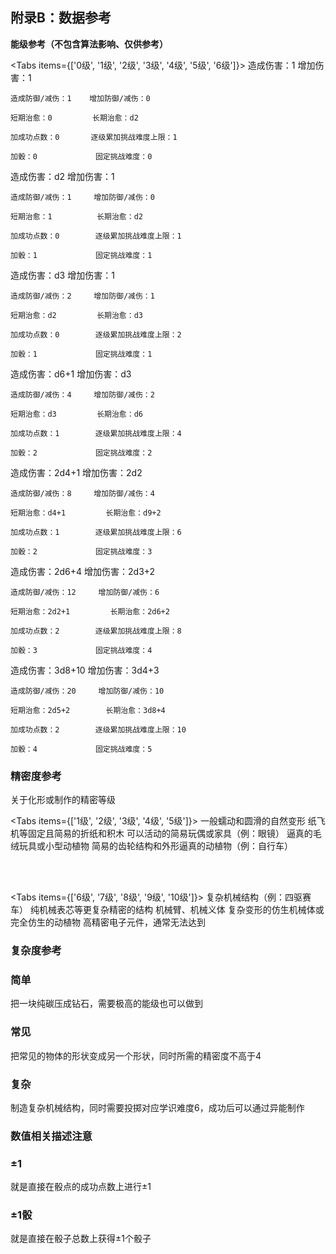 
## 附录B：数据参考

**能级参考（不包含算法影响、仅供参考）**

<Tabs items={['0级', '1级', '2级', '3级', '4级', '5级', '6级']}>
  <Tab>
    造成伤害：1         增加伤害：1
    
    造成防御/减伤：1    增加防御/减伤：0 

    短期治愈：0         长期治愈：d2

    加成功点数：0       逐级累加挑战难度上限：1

    加骰：0             固定挑战难度：0  
  </Tab>
    <Tab>
    造成伤害：d2         增加伤害：1
    
    造成防御/减伤：1     增加防御/减伤：0 

    短期治愈：1          长期治愈：d2

    加成功点数：0        逐级累加挑战难度上限：1

    加骰：1             固定挑战难度：1  
  </Tab>
   <Tab>
    造成伤害：d3         增加伤害：1
    
    造成防御/减伤：2     增加防御/减伤：1 

    短期治愈：d2         长期治愈：d3

    加成功点数：0        逐级累加挑战难度上限：2

    加骰：1             固定挑战难度：1  
  </Tab>
   <Tab>
    造成伤害：d6+1         增加伤害：d3
    
    造成防御/减伤：4     增加防御/减伤：2 

    短期治愈：d3         长期治愈：d6

    加成功点数：1        逐级累加挑战难度上限：4

    加骰：2             固定挑战难度：2  
  </Tab>
    <Tab>
    造成伤害：2d4+1         增加伤害：2d2
    
    造成防御/减伤：8     增加防御/减伤：4 

    短期治愈：d4+1         长期治愈：d9+2

    加成功点数：1        逐级累加挑战难度上限：6

    加骰：2             固定挑战难度：3  
  </Tab>
    <Tab>
    造成伤害：2d6+4         增加伤害：2d3+2
    
    造成防御/减伤：12     增加防御/减伤：6 

    短期治愈：2d2+1         长期治愈：2d6+2

    加成功点数：2        逐级累加挑战难度上限：8

    加骰：3             固定挑战难度：4  
  </Tab>
   <Tab>
    造成伤害：3d8+10         增加伤害：3d4+3
    
    造成防御/减伤：20     增加防御/减伤：10 

    短期治愈：2d5+2        长期治愈：3d8+4

    加成功点数：2        逐级累加挑战难度上限：10

    加骰：4             固定挑战难度：5  
  </Tab>
</Tabs>


### 精密度参考

关于化形或制作的精密等级

<Tabs items={['1级', '2级', '3级', '4级', '5级']}>
  <Tab>
  一般蠕动和圆滑的自然变形
  </Tab>
    <Tab>
   纸飞机等固定且简易的折纸和积木
  </Tab>
   <Tab>
   可以活动的简易玩偶或家具（例：眼镜）
  </Tab>
   <Tab>
   逼真的毛绒玩具或小型动植物
  </Tab>
    <Tab>
    简易的齿轮结构和外形逼真的动植物（例：自行车）
  </Tab>
</Tabs>

<br></br>

<Tabs items={['6级', '7级', '8级', '9级', '10级']}>
  <Tab>
  复杂机械结构（例：四驱赛车）
  </Tab>
    <Tab>
   纯机械表芯等更复杂精密的结构
  </Tab>
   <Tab>
   机械臂、机械义体
  </Tab>
   <Tab>
   复杂变形的仿生机械体或完全仿生的动植物
  </Tab>
    <Tab>
    高精密电子元件，通常无法达到
  </Tab>
</Tabs>


### 复杂度参考

<Steps>

### 简单
把一块纯碳压成钻石，需要极高的能级也可以做到

### 常见
把常见的物体的形状变成另一个形状，同时所需的精密度不高于4

### 复杂
制造复杂机械结构，同时需要投掷对应学识难度6，成功后可以通过异能制作

</Steps>


### 数值相关描述注意

<Steps>

### ±1
就是直接在骰点的成功点数上进行±1

### ±1骰
就是直接在骰子总数上获得±1个骰子

</Steps>


